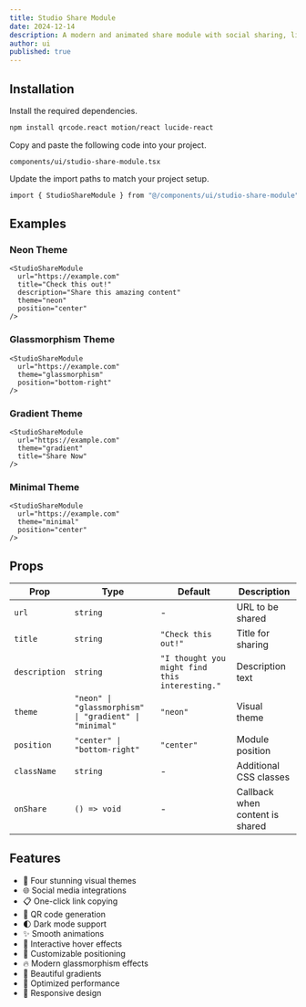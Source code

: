 ```yaml
---
title: Studio Share Module
date: 2024-12-14
description: A modern and animated share module with social sharing, link copying, and QR code functionality.
author: ui
published: true
---
```


<ComponentPreview name="studio-share-module-demo" />

## Installation

<Steps>

<Step>Install the required dependencies.</Step>

```bash
npm install qrcode.react motion/react lucide-react
```

<Step>Copy and paste the following code into your project.</Step>

`components/ui/studio-share-module.tsx`

<ComponentSource name="studio-share-module" />

<Step>Update the import paths to match your project setup.</Step>

```bash
import { StudioShareModule } from "@/components/ui/studio-share-module";
```

</Steps>

## Examples

### Neon Theme

```tsx
<StudioShareModule
  url="https://example.com"
  title="Check this out!"
  description="Share this amazing content"
  theme="neon"
  position="center"
/>
```

### Glassmorphism Theme

```tsx
<StudioShareModule
  url="https://example.com"
  theme="glassmorphism"
  position="bottom-right"
/>
```

### Gradient Theme

```tsx
<StudioShareModule
  url="https://example.com"
  theme="gradient"
  title="Share Now"
/>
```

### Minimal Theme

```tsx
<StudioShareModule
  url="https://example.com"
  theme="minimal"
  position="center"
/>
```

## Props

| Prop          | Type                                                   | Default                                        | Description                     |
| ------------- | ------------------------------------------------------ | ---------------------------------------------- | ------------------------------- |
| `url`         | `string`                                               | -                                              | URL to be shared                |
| `title`       | `string`                                               | `"Check this out!"`                            | Title for sharing               |
| `description` | `string`                                               | `"I thought you might find this interesting."` | Description text                |
| `theme`       | `"neon" \| "glassmorphism" \| "gradient" \| "minimal"` | `"neon"`                                       | Visual theme                    |
| `position`    | `"center" \| "bottom-right"`                           | `"center"`                                     | Module position                 |
| `className`   | `string`                                               | -                                              | Additional CSS classes          |
| `onShare`     | `() => void`                                           | -                                              | Callback when content is shared |

## Features

- 🎨 Four stunning visual themes
- 🌐 Social media integrations
- 📋 One-click link copying
- 📱 QR code generation
- 🌓 Dark mode support
- ✨ Smooth animations
- 💫 Interactive hover effects
- 🎯 Customizable positioning
- 🔥 Modern glassmorphism effects
- 🌈 Beautiful gradients
- 🚀 Optimized performance
- 📱 Responsive design

